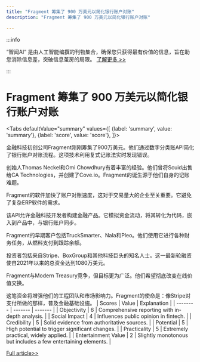 ```yaml
---
title: "Fragment 筹集了 900 万美元以简化银行账户对账"
description: "Fragment 筹集了 900 万美元以简化银行账户对账"

---
```



:::info

“智闻AI“ 是由人工智能编撰的刊物集合，确保您只获得最有价值的信息，旨在助您消除信息差，突破信息茧房的局限。  [了解更多 >>](/)

:::

# Fragment 筹集了 900 万美元以简化银行账户对账


<Tabs
	defaultValue="summary"
	values={[
	{label: 'summary', value: 'summary'},
	{label: 'score', value: 'score'},
]}>
<TabItem value="summary">


金融科技初创公司Fragment刚刚筹集了900万美元。他们通过数字分类账API简化了银行账户对账流程。这项技术利用复式记账法实时发现错误。

创始人Thomas Neckel和Omi Chowdhury有着丰富的经验。他们曾将Scuid出售给CA Technologies，并创建了Cove.io。Fragment的诞生源于他们自身的记账难题。

Fragment的软件加快了账户对账速度，这对于交易量大的企业至关重要。它避免了复杂ERP软件的需求。

该API允许金融科技开发者构建金融产品。它模拟资金流动，将其转化为代码，嵌入到产品中，与银行账户同步。

Fragment的早期客户包括TruckSmarter、Nala和Pleo。他们使用它进行各种财务任务，从燃料支付到跟踪余额。

投资者包括来自Stripe、BoxGroup和其他科技巨头的知名人士。这一最新轮融资使自2021年以来的总资金达到1080万美元。

Fragment与Modern Treasury竞争，但目标更为广泛。他们希望彻底改变在线价值交换。

这笔资金将增强他们的工程团队和市场影响力。Fragment的使命是：像Stripe对支付所做的那样，普及金融基础设施。
</TabItem>
<TabItem value="score">
	| Scores     | Value   | Explanation |
	| -------- | ------- | ------- |
	| Objectivity  | 6    | Comprehensive reporting with in-depth analysis.    |
	| Social Impact | 4     | Influences public opinion in fintech.    |
	| Credibility    | 5    | Solid evidence from authoritative sources.    |
	| Potential    | 5    | High potential to trigger significant changes.    |
	| Practicality    | 5    | Extremely practical, widely applied.    |
	| Entertainment Value    | 2    | Slightly monotonous but includes a few entertaining elements.    |
</TabItem>
</Tabs>

[Full article>>](https://techcrunch.com/2024/07/22/digital-ledger-fragment-9m-banks-balance-sheets/)
